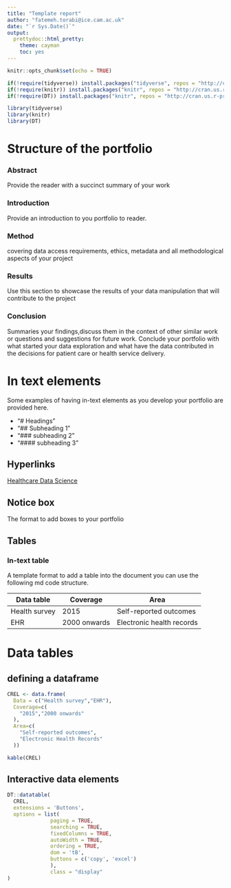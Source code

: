 ---
title: "Template report"
author: "fatemeh.torabi@ice.cam.ac.uk"
date: "`r Sys.Date()`"
output: 
  prettydoc::html_pretty:
    theme: cayman
    toc: yes
---

```{r setup, include=FALSE}
knitr::opts_chunk$set(echo = TRUE)

if(!require(tidyverse)) install.packages("tidyverse", repos = "http://cran.us.r-project.org")
if(!require(knitr)) install.packages("knitr", repos = "http://cran.us.r-project.org")
if(!require(DT)) install.packages("knitr", repos = "http://cran.us.r-project.org")

library(tidyverse)
library(knitr)
library(DT)
```

# Structure of the portfolio

### Abstract 
Provide the reader with a succinct summary of your work

### Introduction
Provide an introduction to you portfolio to reader. 

### Method
covering data access requirements, ethics, metadata and all methodological aspects of your project

### Results
Use this section to showcase the results of your data manipulation that will contribute to the project

### Conclusion
Summaries your findings,discuss them in the context of other similar work or questions and suggestions for future work. Conclude your portfolio with what started your data exploration and what have the data contributed in the decisions for patient care or health service delivery.  


# In text elements
Some examples of having in-text elements as you develop your portfolio are provided here.

* "# Headings"
* "## Subheading 1"
* "### subheading 2"
* "#### subheading 3"

## Hyperlinks

[Healthcare Data Science](https://github.com/CambridgeICE-HDS/MSt-Healthcare-Data-Science)

## Notice box 

::: {.infobox .caution data-latex="{caution}"}

The format to add boxes to your portfolio
:::


## Tables

### In-text table

A template format to add a table into 
the document you can use the following md code structure. 

|Data table    | Coverage     |Area                     |
|--------------|--------------|-------------------------|
|Health survey | 2015         |Self-reported outcomes   |
|EHR           | 2000 onwards |Electronic health records|

# Data tables

## defining a dataframe 

```{r dataframe1, message=FALSE}
CREL <- data.frame(
  Data = c("Health survey","EHR"), 
  Coverage=c(
    "2015","2000 onwards"
  ),
  Area=c(
    "Self-reported outcomes",
    "Electronic Health Records"
  ))

kable(CREL)
```

## Interactive data elements

```{r dataframe2, message=FALSE}
DT::datatable(
  CREL,
  extensions = 'Buttons',
  options = list(
              paging = TRUE,
              searching = TRUE,
              fixedColumns = TRUE,
              autoWidth = TRUE,
              ordering = TRUE,
              dom = 'tB',
              buttons = c('copy', 'excel')
              ),
              class = "display"
)
```
